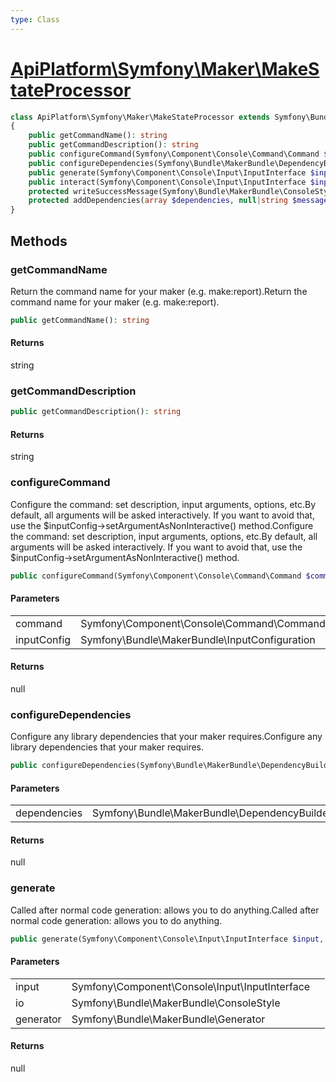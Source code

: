 ```yaml
---
type: Class
---
```


# [ApiPlatform\Symfony\Maker\MakeStateProcessor](/docs/v3.1/reference/Symfony/Maker/MakeStateProcessor)



```php
class ApiPlatform\Symfony\Maker\MakeStateProcessor extends Symfony\Bundle\MakerBundle\Maker\AbstractMaker implements Symfony\Bundle\MakerBundle\MakerInterface
{
    public getCommandName(): string
    public getCommandDescription(): string
    public configureCommand(Symfony\Component\Console\Command\Command $command, Symfony\Bundle\MakerBundle\InputConfiguration $inputConfig): null
    public configureDependencies(Symfony\Bundle\MakerBundle\DependencyBuilder $dependencies): null
    public generate(Symfony\Component\Console\Input\InputInterface $input, Symfony\Bundle\MakerBundle\ConsoleStyle $io, Symfony\Bundle\MakerBundle\Generator $generator): null
    public interact(Symfony\Component\Console\Input\InputInterface $input, Symfony\Bundle\MakerBundle\ConsoleStyle $io, Symfony\Component\Console\Command\Command $command): null
    protected writeSuccessMessage(Symfony\Bundle\MakerBundle\ConsoleStyle $io): null
    protected addDependencies(array $dependencies, null|string $message): string
}
```
## Methods

### getCommandName

Return the command name for your maker (e.g. make:report).Return the command name for your maker (e.g. make:report).

```php
public getCommandName(): string
```

#### Returns

string

### getCommandDescription



```php
public getCommandDescription(): string
```

#### Returns

string

### configureCommand

Configure the command: set description, input arguments, options, etc.By default, all arguments will be asked interactively. If you want
to avoid that, use the $inputConfig->setArgumentAsNonInteractive() method.Configure the command: set description, input arguments, options, etc.By default, all arguments will be asked interactively. If you want
to avoid that, use the $inputConfig->setArgumentAsNonInteractive() method.

```php
public configureCommand(Symfony\Component\Console\Command\Command $command, Symfony\Bundle\MakerBundle\InputConfiguration $inputConfig): null
```

#### Parameters

<table><tbody>
<tr><td>command</td><td>Symfony\Component\Console\Command\Command</td><td></td></tr><tr><td>inputConfig</td><td>Symfony\Bundle\MakerBundle\InputConfiguration</td><td></td></tr>
</tbody>
</table>

#### Returns

null

### configureDependencies

Configure any library dependencies that your maker requires.Configure any library dependencies that your maker requires.

```php
public configureDependencies(Symfony\Bundle\MakerBundle\DependencyBuilder $dependencies): null
```

#### Parameters

<table><tbody>
<tr><td>dependencies</td><td>Symfony\Bundle\MakerBundle\DependencyBuilder</td><td></td></tr>
</tbody>
</table>

#### Returns

null

### generate

Called after normal code generation: allows you to do anything.Called after normal code generation: allows you to do anything.

```php
public generate(Symfony\Component\Console\Input\InputInterface $input, Symfony\Bundle\MakerBundle\ConsoleStyle $io, Symfony\Bundle\MakerBundle\Generator $generator): null
```

#### Parameters

<table><tbody>
<tr><td>input</td><td>Symfony\Component\Console\Input\InputInterface</td><td></td></tr><tr><td>io</td><td>Symfony\Bundle\MakerBundle\ConsoleStyle</td><td></td></tr><tr><td>generator</td><td>Symfony\Bundle\MakerBundle\Generator</td><td></td></tr>
</tbody>
</table>

#### Returns

null
